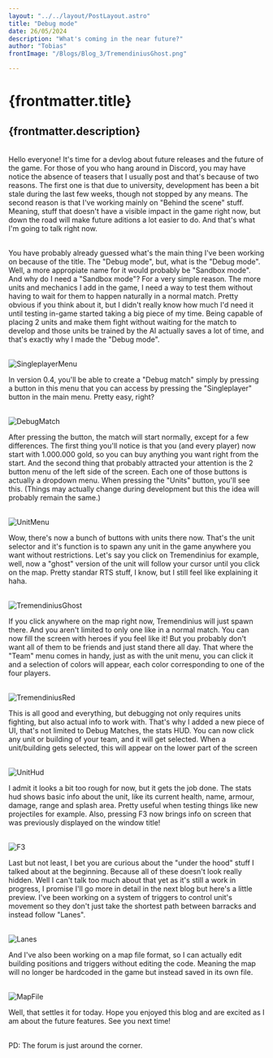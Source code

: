 ```yaml
---
layout: "../../layout/PostLayout.astro"
title: "Debug mode"
date: 26/05/2024
description: "What's coming in the near future?"
author: "Tobias"
frontImage: "/Blogs/Blog_3/TremendiniusGhost.png"

---
```

# {frontmatter.title}

{frontmatter.description}
---

<br />
Hello everyone! It's time for a devlog about future releases and the future of the game. For those of you who hang around in Discord, you
may have notice the absence of teasers that I usually post and that's because of two reasons. The first one is that
due to university, development has been a bit stale during the last few weeks, though not stopped by any means. 
The second reason is that I've working mainly on "Behind the scene" stuff. Meaning, stuff that doesn't have a visible
impact in the game right now, but down the road will make future aditions a lot easier to do. And that's what I'm
going to talk right now. <br /><br />

You have probably already guessed what's the main thing I've been working on because of the title. The "Debug mode",
but, what is the "Debug mode". Well, a more appropiate name for it would probably be "Sandbox mode". And why do I need
a "Sandbox mode"? For a very simple reason. The more units and mechanics I add in the game, I need a way to test them
without having to wait for them to happen naturally in a normal match. Pretty obvious if you think about it, but I didn't
really know how much I'd need it until testing in-game started taking a big piece of my time. Being capable of placing
2 units and make them fight without waiting for the match to develop and those units be trained by the AI actually saves
a lot of time, and that's exactly why I made the "Debug mode". <br /><br />

![SingleplayerMenu](/Blogs/Blog_3/SingleplayerMenu.png)

In version 0.4, you'll be able to create a "Debug match" simply by pressing a button in this menu that you can access
by pressing the "Singleplayer" button in the main menu. Pretty easy, right? <br /><br />

![DebugMatch](/Blogs/Blog_3/DebugMatch.png)

After pressing the button, the match will start normally, except for a few differences. The first thing you'll notice is that
you (and every player) now start with 1.000.000 gold, so you can buy anything you want right from the start. And the second thing
that probably attracted your attention is the 2 button menu of the left side of the screen. Each one of those buttons is actually
a dropdown menu. When pressing the "Units" button, you'll see this. (Things may actually change during development but this the idea
will probably remain the same.) <br /><br />

![UnitMenu](/Blogs/Blog_3/UnitMenu.png)

Wow, there's now a bunch of buttons with units there now. That's the unit selector and it's function is to spawn any unit in the game
anywhere you want without restrictions. Let's say you click on Tremendinius for example, well, now a "ghost" version of the unit will follow
your cursor until you click on the map. Pretty standar RTS stuff, I know, but I still feel like explaining it haha.<br /><br />

![TremendiniusGhost](/Blogs/Blog_3/TremendiniusGhost.png)

If you click anywhere on the map right now, Tremendinius will just spawn there. And you aren't limited to only one like in a normal
match. You can now fill the screen with heroes if you feel like it! But you probably don't want all of them to be friends and just
stand there all day. That where the "Team" menu comes in handy, just as with the unit menu, you can click it and a selection of colors
will appear, each color corresponding to one of the four players.<br /><br />

![TremendiniusRed](/Blogs/Blog_3/TremendiniusRed.png)

This is all good and everything, but debugging not only requires units fighting, but also actual info to work with. That's why I added
a new piece of UI, that's not limited to Debug Matches, the stats HUD. You can now click any unit or building of your team, and it will
 get selected. When a unit/building gets selected, this will appear on the lower part of the screen<br /><br />

![UnitHud](/Blogs/Blog_3/UnitHud.png)

I admit it looks a bit too rough for now, but it gets the job done. The stats hud shows basic info about the unit, like its
current health, name, armour, damage, range and splash area. Pretty useful when testing things like new projectiles for example.
Also, pressing F3 now brings info on screen that was previously displayed on the window title!<br /><br />

![F3](/Blogs/Blog_3/F3.png)

Last but not least, I bet you are curious about the "under the hood" stuff I talked about at the beginning. Because all of these
doesn't look really hidden. Well I can't talk too much about that yet as it's still a work in progress, I promise I'll go more in 
detail in the next blog but here's a little preview. I've been working on a system of triggers to control unit's movement so they don't
just take the shortest path between barracks and instead follow "Lanes".<br /><br />

![Lanes](/Blogs/Blog_3/Lanes.png)

And I've also been working on a map file format, so I can actually edit building positions and triggers without editing the code.
Meaning the map will no longer be hardcoded in the game but instead saved in its own file.<br /><br />

![MapFile](/Blogs/Blog_3/MapFile.png)

Well, that settles it for today. Hope you enjoyed this blog and are excited as I am about the future features. See you next time!<br /><br />

PD: The forum is just around the corner.